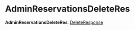 
# AdminReservationsDeleteRes

 **AdminReservationsDeleteRes**: [DeleteResponse](../../interfaces/medusa.DeleteResponse/page.mdx)

